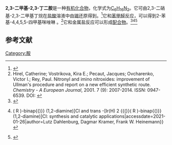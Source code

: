 {{Chembox
| Name = 
| NameEn = 
| ImageFile = 1,1,2,2-tetramethyl-1,2-diaminoethane.png
|  ImageSize = 
|  ImageAlt = 
| IUPACName = 
| IUPACNameZh = 
| OtherNames = 1,1,2,2-四甲基乙二胺
| Section1 = {{Chembox Identifiers
|   CASNo = 20485-44-3
|   CASNo_Ref = {{cascite|correct|CAS}}
|   PubChem = 
|   SMILES = NC(C)(C)C(N)(C)C }}
| Section2 = {{Chembox Properties
| C=6 | H=16 | N=2
|   Appearance = 
|   Density = 0.860±0.06 g·cm<sup>−3</sup>（20 °C）<ref name=ACD>Calculated using Advanced Chemistry Development (ACD/Labs) Software V11.02 ((C) 1994-2021 ACD/Labs). Retrieved from SciFinder<sup>n</sup>. [2021-01-26].</ref>
|   MeltingPt = {{convert|97|-|98|C|K}}<ref name=Basolo>{{cite journal|journal=Journal of the American Chemical Society|volume=75|issue=6|language=en|issn=0002-7863|date=1953-03|pages=1478–1480|doi=10.1021/ja01102a507|url=https://pubs.acs.org/doi/abs/10.1021/ja01102a507|title=Dissociation Constants of Substituted Ethylenediamines 1|accessdate=2021-01-26|author=Fred Basolo, R. Kent Murmann, Yun Ti Chen}}</ref>
|   BoilingPt = {{convert|147|-|148|C|K}}<ref name=Basolo />
|   Solubility = 28.7 g（25 °C）<ref name=ACD /> 
|   pKa = 10.06±0.25（25 °C）<ref name=ACD />}}
| Section3 = {{Chembox Hazards
|   MainHazards = 
|   FlashPt = 
|   Autoignition =  }}
}}
'''2,3-二甲基-2,3-丁二胺'''是一种[[有机化合物|有机化合物]]，化学式为[[C6H16N2|C<sub>6</sub>H<sub>16</sub>N<sub>2</sub>]]。它可由2,3-二硝基-2,3-二甲基丁烷在[[盐酸|盐酸]]溶液中由[[锡|锡]]还原得到。<ref>{{cite journal|journal=ChemCatChem|volume=9|issue=13|language=en|date=2017-07-07|pages=2457–2462|doi=10.1002/cctc.201700384|url=http://doi.wiley.com/10.1002/cctc.201700384|title=A Highly Active PBP-Iridium Catalyst for the Dehydrogenation of Dimethylamine-Borane: Catalytic Performance and Mechanism|accessdate=2021-01-26|author=Enrique Huang Kwan, Hayato Ogawa, Makoto Yamashita}}</ref>它和[[苯甲醛|苯甲醛]]反应，可以得到2-苯基-4,4,5,5-四甲基咪唑啉<!-- 咪唑烷 -->。<ref>Hirel, Catherine; Vostrikova, Kira E.; Pecaut, Jacques; Ovcharenko, Victor I.; Rey, Paul. Nitronyl and imino nitroxides: improvement of Ullman's procedure and report on a new efficient synthetic route. ''Chemistry - A European Journal'', 2001. 7 (9): 2007-2014. ISSN: 0947-6539. DOI: {{doi|10.1002/1521-3765(20010504)7:9<2007::AID-CHEM2007>3.0.CO;2-7}}</ref>它和金属盐反应可以形成[[配合物|配合物]]。<ref>{{cite journal|journal=Organometallics|volume=24|issue=4|language=en|issn=0276-7333|date=2005-02|pages=479–481|doi=10.1021/om048998k|url=https://pubs.acs.org/doi/abs/10.1021/om048998k|title=Reactions of an Amido Hydrido Complex of Osmium, OsH(NHCMe 2 CMe 2 NH 2 )(PPh 3 ) 2 : HX Addition, HX Transfer, and Ketone H 2 Hydrogenation|accessdate=2021-01-26|author=Sean E. Clapham, Robert H. Morris}}</ref><ref>{{cite journal|journal=Journal of Coordination Chemistry|volume=63|issue=14-16|language=en|issn=0095-8972|date=2010-07-20|pages=2673–2684|doi=10.1080/00958971003746108|url=https://www.tandfonline.com/doi/full/10.1080/00958971003746108|title=Chiral Ir(I) and Ir(III) complexes [Ir{{(}}( R )-binap{{)}} (1,2-diamine)]Cl and trans -[Ir(H) 2 {{(}}( R )-binap{{)}} (1,2-diamine)]Cl: synthesis and catalytic applications|accessdate=2021-01-26|author=Lutz Dahlenburg, Dagmar Kramer, Frank W. Heinemann}}</ref><ref>{{cite journal|journal=Synthesis and Reactivity in Inorganic and Metal-Organic Chemistry|volume=32|issue=8|language=en|issn=0094-5714|date=2002-09-26|pages=1419–1432|doi=10.1081/SIM-120014859|url=http://www.tandfonline.com/doi/abs/10.1081/SIM-120014859|title=COMPARATIVE REACTIVITY OF DIAQUA(TETRAAMINE)COBALT(III) COMPLEXES PROMOTED HYDROLYSIS OF PHOSPHATE DIESTER|accessdate=2021-01-26|author=Siqing Cheng, Xiancheng Zeng, Jiaqing Xie, Shenxin Li}}</ref>

==参考文献==
{{reflist}}

[[Category:胺|Category:胺]]